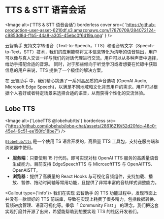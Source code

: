 # TTS & STT 语音会话

<Image
  alt={'TTS & STT 语音会话'}
  borderless
  cover
  src={
    'https://github-production-user-asset-6210df.s3.amazonaws.com/17870709/284072124-c9853d8d-f1b5-44a8-a305-45ebc0f6d19a.png'
  }
/>

云智助手 支持文字转语音（Text-to-Speech，TTS）和语音转文字（Speech-to-Text，STT）技术，我们的应用能够将文本信息转化为清晰的语音输出，用户可以像与真人交谈一样与我们的对话代理进行交流。用户可以从多种声音中选择，给助手搭配合适的音源。 同时，对于那些倾向于听觉学习或者想要在忙碌中获取信息的用户来说，TTS 提供了一个极佳的解决方案。

在 云智助手 中，我们精心挑选了一系列高品质的声音选项 (OpenAI Audio, Microsoft Edge Speech)，以满足不同地域和文化背景用户的需求。用户可以根据个人喜好或者特定场景来选择合适的语音，从而获得个性化的交流体验。

## Lobe TTS

<Image
  alt={'LobeTTS @lobehub/tts'}
  borderless
  src={'https://github.com/lobehub/lobe-chat/assets/28616219/52d20fdc-48c0-45e4-9c51-ee150fc18be7'}
/>

[`@lobehub/tts`](https://tts.lobehub.com) 是一个使用 TS 语言开发的，高质量 TTS 工具包，支持在服务端和浏览器中使用。

- **服务端**：只要使用 15 行代码，即可实现对标 OpenAI TTS 服务的高质量语音生成能力。目前支持 EdgeSpeechTTS 与 MicrosoftTTS 与 OpenAITTS、OpenAISTT。
- **浏览器**：提供了高质量的 React Hooks 与可视化音频组件，支持加载、播放、暂停、拖动时间轴等常用功能，且提供了非常丰富的音轨样式调整能力。

<Callout type={'info'}>
  我们在实现 云智助手 的 TTS 功能过程中，发现市面上并没有一款很好的 TTS
  前端库，导致在实现上耗费了很多精力，包括数据转换、音频进度管理、语音可视化等。秉承「 Community
  First 」 的理念，我们把这套实现打磨并开源了出来，希望能帮助到想要实现 TTS 的社区开发者们。
</Callout>
